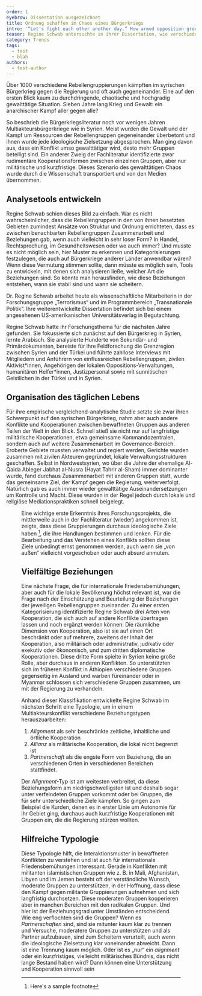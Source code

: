 ```yaml
---
order: 1
eyebrow: Dissertation ausgezeichnet
title: Ordnung schaffen im Chaos eines Bürgerkriegs
intro: '“Let’s fight each other another day.” How armed opposition groups managed challenges to cooperation and postponed conflict in Syria’s multiparty civil war (2012-2019) – für ihre Dissertation wurde Regine Schwab 2022 mit dem Christiane-Rajewsky-Preis ausgezeichnet.'
teaser: Regine Schwab untersuchte in ihrer Dissertation, wie verschiedene Rebellengruppen im syrischen Bürgerkrieg kooperierten, und erhielt dafür den Christiane-Rajewsky-Preis.
category: Trends
tags:
  - test
  - blah
authors:
  - test-author
---
```


<Leadin>Über 1000 verschiedene</Leadin> Rebellengruppierungen kämpften im syrischen Bürgerkrieg gegen die Regierung und oft auch gegeneinander. Eine auf
den ersten Blick kaum zu <Term t="task-board">durchdringende</Term>, chaotische und hochgradig gewalttätige Situation. Sieben Jahre lang Krieg und
Gewalt: ein anarchischer Kampf aller gegen alle?

So beschrieb die Bürgerkriegsliteratur noch vor wenigen Jahren Multiakteursbürgerkriege wie in Syrien. Meist wurden die Gewalt und der Kampf um Ressourcen der Rebellengruppen gegeneinander überbetont und ihnen wurde jede ideologische Zielsetzung abgesprochen. Man ging davon aus, dass ein Konflikt umso gewalttätiger wird, desto mehr Gruppen beteiligt sind. Ein anderer Zweig der Fachliteratur identifizierte zwar rudimentäre Kooperationsformen zwischen einzelnen Gruppen, aber nur militärische und kurzfristige. Dieses Szenario des gewalttätigen Chaos wurde durch die Wissenschaft transportiert und von den Medien übernommen.

## Analysetools entwickeln

Regine Schwab schien dieses Bild zu einfach. War es nicht wahrscheinlicher, dass die Rebellengruppen in den von ihnen besetzten Gebieten zumindest Ansätze von Struktur und Ordnung errichteten, dass es zwischen benachbarten Rebellengruppen Zusammenarbeit und Beziehungen gab, wenn auch vielleicht in sehr loser Form? In Handel, Rechtsprechung, im Gesundheitswesen oder wo auch immer? Und musste es nicht möglich sein, hier Muster zu erkennen und Kategorisierungen festzulegen, die auch auf Bürgerkriege anderer Länder anwendbar wären? Wenn diese Vermutung stimmen sollte, dann müsste es möglich sein, Tools zu entwickeln, mit denen sich analysieren ließe, welcher Art die Beziehungen sind. So könnte man herausfinden, wie diese Beziehungen entstehen, wann sie stabil sind und wann sie scheitern.

<Aside title="Regine Schwab">

Dr. Regine Schwab arbeitet heute als wissenschaftliche Mitarbeiterin in der Forschungsgruppe „Terrorismus“ und im Programmbereich „Transnationale Politik“. Ihre weiterentwickelte Dissertation befindet sich bei einem angesehenen US-amerikanischen Universitätsverlag in Begutachtung.

</Aside>

Regine Schwab hatte ihr Forschungsthema für die nächsten Jahre gefunden. Sie fokussierte sich zunächst auf den Bürgerkrieg in Syrien, lernte Arabisch. Sie analysierte Hunderte von Sekundär- und Primärdokumenten, bereiste für ihre Feldforschung die Grenzregion zwischen Syrien und der Türkei und führte zahllose Interviews mit Mitgliedern und Anführern von einflussreichen Rebellengruppen, zivilen Aktivist\*innen, Angehörigen der lokalen Oppositions-Verwaltungen, humanitären Helfer\*innen, Justizpersonal sowie mit sunnitischen Geistlichen in der Türkei und in Syrien.

## Organisation des täglichen Lebens

Für ihre empirische vergleichend-analytische Studie setzte sie zwar ihren Schwerpunkt auf den syrischen Bürgerkrieg, nahm aber auch andere Konflikte und Kooperationen zwischen bewaffneten Gruppen aus anderen Teilen der Welt in den Blick. Schnell stieß sie nicht nur auf langfristige militärische Kooperationen, etwa gemeinsame Kommandozentralen, sondern auch auf weitere Zusammenarbeit im Governance-Bereich. Eroberte Gebiete mussten verwaltet und regiert werden, Gerichte wurden zusammen mit zivilen Akteuren gegründet, lokale Verwaltungsstrukturen geschaffen. Selbst in Nordwestsyrien, wo über die Jahre der ehemalige Al-Qaida Ableger Jabhat al-Nusra (Hayat Tahrir al-Sham) immer dominanter wurde, fand durchaus Zusammenarbeit mit anderen Gruppen statt, wurde das gemeinsame Ziel, der Kampf gegen die Regierung, weiterverfolgt. Natürlich gab es auch immer wieder gewalttätige Auseinandersetzungen um Kontrolle und Macht. Diese wurden in der Regel jedoch durch lokale und religiöse Mediationspraktiken schnell beigelegt.

<Figure src="assets/lines.png" size="large" caption="This is an image caption" alt="This is the alt text" credit="Max Kohler" license="cc-by-2" />

Eine wichtige erste Erkenntnis ihres Forschungsprojekts, die mittlerweile auch in der Fachliteratur (wieder) angekommen ist, zeigte, dass diese Gruppierungen durchaus ideologische Ziele haben [^1], die ihre Handlungen bestimmen und lenken. Für die Bearbeitung und das Verstehen eines Konflikts sollten diese Ziele unbedingt ernst genommen werden, auch wenn sie „von außen“ vielleicht vorgeschoben oder auch absurd anmuten.

## Vielfältige Beziehungen

Eine nächste Frage, die für internationale Friedensbemühungen, aber auch für die lokale Bevölkerung höchst relevant ist, war die Frage nach der Einschätzung und Beurteilung der Beziehungen der jeweiligen Rebellengruppen zueinander. Zu einer ersten Kategorisierung identifizierte Regine Schwab drei Arten von Kooperation, die sich auch auf andere Konflikte übertragen lassen und noch ergänzt werden können: Die räumliche Dimension von Kooperation, also ist sie auf einen Ort beschränkt oder auf mehrere, zweitens der Inhalt der Kooperation, also militärisch oder administrativ, judikativ oder exekutiv oder ökonomisch, und zum dritten diplomatische Kooperationen. Diese dritte Form spielte in Syrien keine große Rolle, aber durchaus in anderen Konflikten. So unterstützten sich im früheren Konflikt in Äthiopien verschiedene Gruppen gegenseitig im Ausland und warben füreinander oder in Myanmar schlossen sich verschiedene Gruppen zusammen, um mit der Regierung zu verhandeln.

<Callout eyebrow="Hintergrund" title="Klassifikation">

Anhand dieser Klassifikation entwickelte Regine Schwab im nächsten Schritt eine Typologie, um in einem Multiakteurskonflikt verschiedene Beziehungstypen herauszuarbeiten:

1. _Alignment_ als sehr beschränkte zeitliche, inhaltliche und örtliche Kooperation
2. _Allianz_ als militärische Kooperation, die lokal nicht begrenzt ist
3. _Partnerschaft_ als die engste Form von Beziehung, die an verschiedenen Orten in verschiedenen Bereichen stattfindet.

Der _Alignment_-Typ ist am weitesten verbreitet, da diese Beziehungsform am niedrigschwelligsten ist und deshalb sogar unter verfeindeten Gruppen vorkommt oder bei Gruppen, die für sehr unterschiedliche Ziele kämpfen. So gingen zum Beispiel die Kurden, denen es in erster Linie um Autonomie für ihr Gebiet ging, durchaus auch kurzfristige Kooperationen mit Gruppen ein, die die Regierung stürzen wollten.

</Callout>

## Hilfreiche Typologie

Diese Typologie hilft, die Interaktionsmuster in bewaffneten Konflikten zu verstehen und ist auch für internationale Friedensbemühungen interessant. Gerade in Konflikten mit militanten islamistischen Gruppen wie z. B. in Mali, Afghanistan, Libyen und im Jemen besteht oft der verständliche Wunsch, moderate Gruppen zu unterstützen, in der Hoffnung, dass diese den Kampf gegen militante Gruppierungen aufnehmen und sich langfristig durchsetzen. Diese moderaten Gruppen kooperieren aber in manchen Bereichen mit den radikalen Gruppen. Und hier ist der Beziehungsgrad unter Umständen entscheidend. Wie eng verflochten sind die Gruppen? Wenn es _Partnerschaften_ sind, sind sie mitunter kaum klar zu trennen und Versuche, moderatere Gruppen zu unterstützen und als Partner aufzubauen, sind zum Scheitern verurteilt, auch wenn die ideologische Zielsetzung klar voneinander abweicht. Dann ist eine Trennung kaum möglich. Oder ist es „nur“ ein _alignment_ oder ein kurzfristiges, vielleicht militärisches Bündnis, das nicht lange Bestand haben wird? Dann können eine Unterstützung und Kooperation sinnvoll sein <Chevron/>

[^1]: Here's a sample footnote
